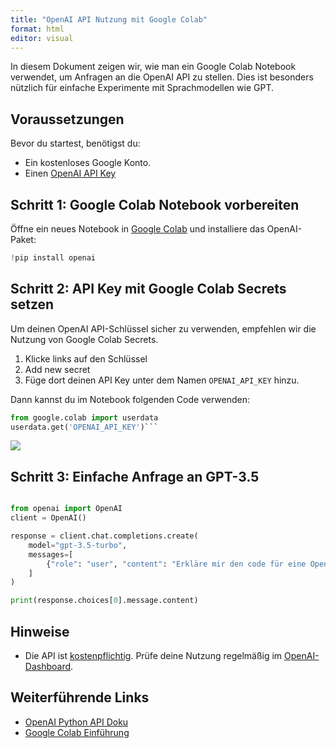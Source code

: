 ```yaml
---
title: "OpenAI API Nutzung mit Google Colab"
format: html
editor: visual
---
```



In diesem Dokument zeigen wir, wie man ein Google Colab Notebook verwendet, um Anfragen an die OpenAI API zu stellen. Dies ist besonders nützlich für einfache Experimente mit Sprachmodellen wie GPT.

## Voraussetzungen

Bevor du startest, benötigst du:

-   Ein kostenloses Google Konto.
-   Einen [OpenAI API Key](https://platform.openai.com/account/api-keys)

## Schritt 1: Google Colab Notebook vorbereiten

Öffne ein neues Notebook in [Google Colab](https://colab.research.google.com/) und installiere das OpenAI-Paket:

``` python
!pip install openai
```

## Schritt 2: API Key mit Google Colab Secrets setzen

Um deinen OpenAI API-Schlüssel sicher zu verwenden, empfehlen wir die Nutzung von Google Colab Secrets.

1.  Klicke links auf den Schlüssel
2.  Add new secret
3.  Füge dort deinen API Key unter dem Namen `OPENAI_API_KEY` hinzu.

Dann kannst du im Notebook folgenden Code verwenden:

``` python
from google.colab import userdata
userdata.get('OPENAI_API_KEY')```
```

![](colab_secrets.png)



## Schritt 3: Einfache Anfrage an GPT-3.5

```python

from openai import OpenAI
client = OpenAI()

response = client.chat.completions.create(
    model="gpt-3.5-turbo",
    messages=[
        {"role": "user", "content": "Erkläre mir den code für eine OpenAI API ChatCompletion in einfachen Worten."}
    ]
)

print(response.choices[0].message.content)
```

## Hinweise

-   Die API ist [kostenpflichtig](https://platform.openai.com/docs/pricing). Prüfe deine Nutzung regelmäßig im [OpenAI-Dashboard](https://platform.openai.com/usage).

## Weiterführende Links

-   [OpenAI Python API Doku](https://platform.openai.com/docs/quickstart?api-mode=chat)
-   [Google Colab Einführung](https://colab.research.google.com/notebooks/intro.ipynb)
